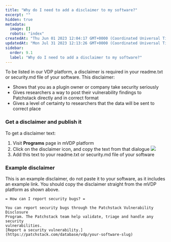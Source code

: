 ```yaml
---
title: "Why do I need to add a disclaimer to my software?"
excerpt: ""
hidden: true
metadata: 
  image: []
  robots: "index"
createdAt: "Thu Jun 01 2023 12:04:17 GMT+0000 (Coordinated Universal Time)"
updatedAt: "Mon Jul 31 2023 12:13:26 GMT+0000 (Coordinated Universal Time)"
sidebar:
  order: 9.1
  label: "Why do I need to add a disclaimer to my software?"
---
```



To be listed in our VDP platform, a disclaimer is required in your readme.txt or security.md file of your software.
This disclaimer: 

- Shows that you as a plugin owner or company take security seriously
- Gives researchers a way to post their vulnerability findings to Patchstack directly and in correct format
- Gives a level of certainty to researchers that the data will be sent to correct place



### Get a disclaimer and publish it
To get a disclaimer text:
<Steps>
1. Visit **Programs** page in mVDP platform
2. Click on the disclaimer icon, and copy the text from that dialogue
![](@images/mvdp-add-disclaimer.png)
3. Add this text to your readme.txt or security.md file of your software
</Steps>

### Example disclaimer
This is an example disclaimer, do not paste it to your software, as it includes an example link.
You should copy the disclaimer straight from the mVDP platform as shown above.

```
= How can I report security bugs? =

You can report security bugs through the Patchstack Vulnerability Disclosure 
Program. The Patchstack team help validate, triage and handle any security 
vulnerabilities. 
[Report a security vulnerability.](https://patchstack.com/database/vdp/your-software-slug) 
```
